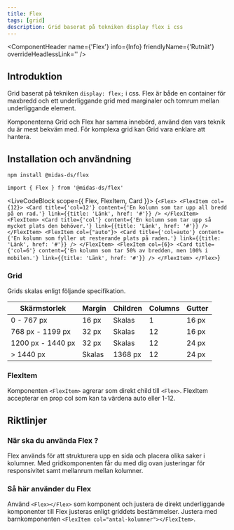 ```yaml
---
title: Flex
tags: [grid]
description: Grid baserat på tekniken display flex i css
---
```



<ComponentHeader
  name={'Flex'}
  info={Info}
  friendlyName={'Rutnät'}
  overrideHeadlessLink=''
/>

## Introduktion

Grid baserat på tekniken `display: flex;` i css. Flex är både en container för maxbredd och ett underliggande grid med marginaler och tomrum mellan underliggande element.

Komponenterna Grid och Flex har samma innebörd, använd den vars teknik du är mest bekväm med. För komplexa grid kan Grid vara enklare att hantera.

## Installation och användning

```bash npm2yarn
npm install @midas-ds/flex
```

```tsx
import { Flex } from '@midas-ds/flex'
```

<LiveCodeBlock scope={{ Flex, FlexItem, Card }}>
  {`<Flex>
    <FlexItem col={12}>
        <Card title={'col=12'} content={'En kolumn som tar upp all bredd på en rad.'} link={{title: 'Länk', href: '#'}} />
    </FlexItem>
    <FlexItem>
        <Card title={'col'} content={'En kolumn som tar upp så mycket plats den behöver.'} link={{title: 'Länk', href: '#'}} />
    </FlexItem>
    <FlexItem col={"auto"}>
        <Card title={'col=auto'} content={'En kolumn som fyller ut resterande plats på raden.'} link={{title: 'Länk', href: '#'}} />
    </FlexItem>
    <FlexItem col={6}>
        <Card title={'col=6'} content={'En kolumn som tar 50% av bredden, men 100% i mobilen.'} link={{title: 'Länk', href: '#'}} />
    </FlexItem>
</Flex>`}
</LiveCodeBlock>

### Grid

Grids skalas enligt följande specifikation.

| Skärmstorlek      | Margin | Children | Columns | Gutter |
| ----------------- | ------ | -------- | ------- | ------ |
| 0 - 767 px        | 16 px  | Skalas   | 1       | 16 px  |
| 768 px - 1199 px  | 32 px  | Skalas   | 12      | 16 px  |
| 1200 px - 1440 px | 32 px  | Skalas   | 12      | 24 px  |
| > 1440 px         | Skalas | 1368 px  | 12      | 24 px  |

### FlexItem

Komponenten `<FlexItem>` agrerar som direkt child till `<Flex>`. FlexItem accepterar en prop col som kan ta värdena auto eller 1-12.

## Riktlinjer

### När ska du använda Flex ?

Flex används för att strukturera upp en sida och placera olika saker i kolumner. Med gridkomponenten får du med dig ovan justeringar för responsivitet samt mellanrum mellan kolumner.

### Så här använder du Flex

Använd `<Flex></Flex>` som komponent och justera de direkt underliggande komponenter till Flex justeras enligt griddets bestämmelser. Justera med barnkomponenten `<FlexItem col="antal-kolumner"></FlexItem>`.
